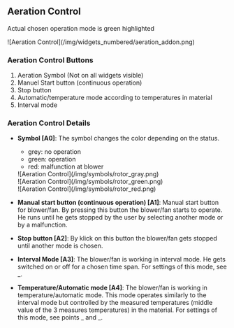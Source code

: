## Aeration Control

Actual chosen operation mode is green highlighted

<div class="imgSized1">
  ![Aeration Control](/img/widgets_numbered/aeration_addon.png)
</div>

### Aeration Control Buttons

<div class="A">
  <ol class="">
    <li>Aeration Symbol (Not on all widgets visible)</li>
    <li>Manuel Start button (continuous operation)</li>
    <li>Stop button</li>
    <li>Automatic/temperature mode according to temperatures in material </li>
    <li>Interval mode</li>
  </ol>
</div>

### Aeration Control Details

- **Symbol [A0]**: The symbol changes the color depending on the status.

  - grey: no operation
  - green: operation
  - red: malfunction at blower

  <div class="flex-equaly">
    <div class="">![Aeration Control](/img/symbols/rotor_gray.png)</div>
    <div class="">![Aeration Control](/img/symbols/rotor_green.png)</div>
    <div class="">![Aeration Control](/img/symbols/rotor_red.png)</div>
  </div>

- **Manual start button (continuous operation) [A1]**: Manual start button for blower/fan. By pressing this button the blower/fan starts to operate. He runs until he gets stopped by the user by selecting another mode or by a malfunction.
- **Stop button [A2]**: By klick on this button the blower/fan gets stopped until another mode is chosen.
- **Interval Mode [A3]**: The blower/fan is working in interval mode. He gets switched on or off for a chosen time span. For settings of this mode, see \_.
- **Temperature/Automatic mode [A4]**: The blower/fan is working in temperature/automatic mode. This mode operates similarly to the interval mode but controlled by the measured temperatures (middle value of the 3 measures temperatures) in the material. For settings of this mode, see points _ and _.
